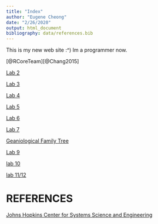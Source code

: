```yaml
---
title: "Index"
author: "Eugene Cheong"
date: "2/26/2020"
output: html_document
bibliography: data/references.bib
---
```



This is my new web site :^) Im a programmer now. 

[@RCoreTeam][@Chang2015]

[Lab 2](lab2_eccm.html) 

[Lab 3](lab3_eccm.html)

[Lab 4](lab4_eccm.html)

[Lab 5](lab5_eccm.html)

[Lab 6](lab6_eccm.html)

[Lab 7](lab7_eccm.html)

[Geaniological Family Tree](Genealogical-Family-Tree.html)

[Lab 9](lab9_eccm.html)

[lab 10](lab10_eccm.html)

[lab 11/12](https://eugeneccm.shinyapps.io/Lab11and12/)

# REFERENCES

[Johns Hopkins Center for Systems Science and Engineering](https://github.com/CSSEGISandData)